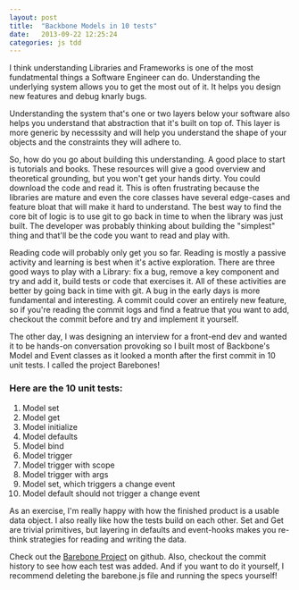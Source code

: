 ```yaml
---
layout: post
title:  "Backbone Models in 10 tests"
date:   2013-09-22 12:25:24
categories: js tdd
---
```


I think understanding Libraries and Frameworks is one of the most fundatmental things a Software Engineer can do. Understanding the underlying system allows you to get the most out of it. It helps you design new features and debug knarly bugs. 

Understanding the system that's one or two layers below your software also helps you understand that abstraction that it's built on top of. This layer is more generic by necesssity and will help you understand the shape of your objects and the constraints they will adhere to.

So, how do you go about building this understanding. A good place to start is tutorials and books. These resources will give a good overview and theoretical grounding, but you won't get your hands dirty. You could download the code and read it. This is often frustrating because the libraries are mature and even the core classes have several edge-cases and feature bloat that will make it hard to understand. The best way to find the core bit of logic is to use git to go back in time to when the library was just built. The developer was probably thinking about building the "simplest" thing and that'll be the code you want to read and play with. 

Reading code will probably only get you so far. Reading is mostly a passive activity and learning is best when it's active exploration. There are three good ways to play with a Library: fix a bug, remove a key component and try and add it, build tests or code that exercises it. All of these activities are better by going back in time with git. A bug in the early days is more fundamental and interesting. A commit could cover an entirely new feature, so if you're reading the commit logs and find a featrue that you want to add, checkout the commit before and try and implement it yourself. 

The other day, I was designing an interview for a front-end dev and wanted it to be hands-on conversation provoking so I built most of Backbone's Model and Event classes as it looked a month after the first commit in 10 unit tests. I called the project Barebones!

### Here are the 10 unit tests:
1. Model set 
2. Model get 
3. Model initialize
4. Model defaults
5. Model bind
6. Model trigger
7. Model trigger with scope
8. Model trigger with args
9. Model set, which triggers a change event
10. Model default should not trigger a change event

As an exercise, I'm really happy with how the finished product is a usable data object. I also really like how the tests build on each other. Set and Get are trivial primitives, but layering in defaults and event-hooks makes you re-think strategies for reading and writing the data. 


Check out the [Barebone Project][barebone] on github. Also, checkout the commit history to see how each test was added. And if you want to do it yourself, I recommend deleting the barebone.js file and running the specs yourself!

[barebone]: https://github.com/jasonLaster/Barebone
